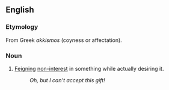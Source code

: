 ==English==

===Etymology===
From Greek ''akkismos'' (coyness or affectation).

===Noun===
{{infl|en|noun}}

# [[feign|Feigning]] [[non-interest]] in something while actually desiring it.
#:''Oh, but I can't accept this gift!''